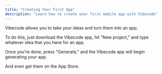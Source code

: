 ```yaml
---
title: "Creating Your First App"
description: "Learn how to create your first mobile app with Vibecode"
---
```


Vibecode allows you to take your ideas and turn them into an app.

To do this, just download the Vibecode app, hit "New project," and type whatever idea that you have for an app.

Once you're done, press "Generate," and the Vibecode app will begin generating your app.

And even get them on the App Store.